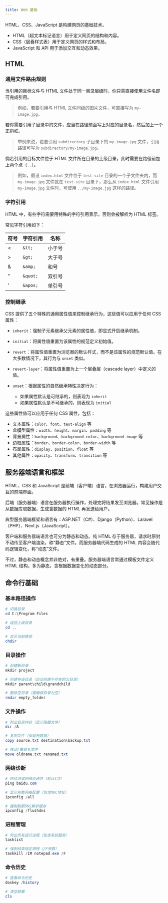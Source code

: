 ```yaml
---
title: Web 基础
---
```


HTML、CSS、JavaScript 是构建网页的基础技术。

- HTML（超文本标记语言）用于定义网页的结构和内容。
- CSS（层叠样式表）用于定义网页的样式和布局。
- JavaScript 和 API 用于添加交互和动态效果。

## HTML

### 通用文件路由规则

当引用的目标文件与 HTML 文件处于同一目录层级时，你只需直接使用文件名即可完成引用。

> 例如，若要引用与 HTML 文件同级的图片文件，可直接写为 `my-image.jpg`。

若你需要引用子目录中的文件，应当在路径前面写上对应的目录名，然后加上一个正斜杠。

> 举例来说，若要引用 `subdirectory` 子目录下的 `my-image.jpg` 文件，引用路径可写为 `subdirectory/my-image.jpg`。

倘若引用的目标文件位于 HTML 文件所在目录的上级目录，此时需要在路径前加上两个点（`..`）。

> 例如，假设 `index.html` 文件位于 `test-site` 目录的一个子文件夹内，而 `my-image.jpg` 文件就在 `test-site` 目录下，那么从 `index.html` 文件引用 `my-image.jpg` 文件时，可使用 `../my-image.jpg` 这样的路径。

### 字符引用

HTML 中，有些字符需要用特殊的字符引用表示，否则会被解析为 HTML 标签。

常见字符引用如下：

| 符号 | 字符引用 | 名称 |
| ---- | ---- | ---- |
| &lt; | `&lt;` | 小于号 |
| &gt; | `&gt;` | 大于号 |
| &amp; | `&amp;` | 和号 |
| &quot; | `&quot;` | 双引号 |
| &apos; | `&apos;` | 单引号 |

### 控制继承

CSS 提供了五个特殊的通用属性值来控制继承行为，这些值可以应用于任何 CSS 属性：

- `inherit`：强制子元素继承父元素的属性值，即显式开启继承机制。

- `initial`：将属性值重置为该属性的规范定义初始值。

- `revert`：将属性值重置为浏览器的默认样式，而不是该属性的规范默认值。在大多数情况下，其行为与 `unset` 类似。

- `revert-layer`：将属性值重置为上一个层叠层（cascade layer）中定义的值。

- `unset`：根据属性的自然继承特性决定行为：
  - 如果属性默认是可继承的，则表现为 `inherit`
  - 如果属性默认是不可继承的，则表现为 `initial`

这些属性值可以应用于任何 CSS 属性，包括：
- 文本属性：`color`、`font`、`text-align` 等
- 盒模型属性：`width`、`height`、`margin`、`padding` 等
- 背景属性：`background`、`background-color`、`background-image` 等
- 边框属性：`border`、`border-color`、`border-width` 等
- 布局属性：`display`、`position`、`float` 等
- 其他属性：`opacity`、`transform`、`transition` 等

## 服务器端语言和框架

HTML、CSS 和 JavaScript 是前端（客户端）语言，在浏览器运行，构建用户交互的前端界面。

后端（服务器端）语言在服务器执行操作，处理完将结果发至浏览器。常见操作是从数据库取数据，生成含数据的 HTML 再发送给用户。

典型服务器端框架和语言有：ASP.NET（C#）、Django（Python）、Laravel（PHP）、Next.js（JavaScript）。

客户端和服务器端语言也可分为静态和动态。纯 HTML 存于服务器，请求时原封不动传至客户端渲染，称“静态”文件。而服务器端代码生成的 HTML 内容会随代码逻辑变化，称“动态”文件。

不过，静态和动态概念并非绝对，有重叠。服务器端语言常通过模板文件定义 HTML 结构，多为静态，含根据数据变化的动态部分。

## 命令行基础

### 基本路径操作

```powershell
# 切换目录
cd C:\Program Files
```

```powershell
# 返回上级目录
cd ..
```

```powershell
# 显示当前路径
chdir
```

### 目录操作

```powershell
# 创建新目录
mkdir project
```

```powershell
# 创建多级目录（自动创建不存在的父目录）
mkdir parent\child\grandchild
```

```powershell
# 删除空目录（需确保目录为空）
rmdir empty_folder
```

### 文件操作

```powershell
# 列出目录内容（显示隐藏文件）
dir /A
```

```powershell
# 复制文件（保留元数据）
copy source.txt destination\backup.txt
```

```powershell
# 移动/重命名文件
move oldname.txt renamed.txt
```

### 网络诊断

```powershell
# 持续测试网络连通性（默认4次）
ping baidu.com
```

```powershell
# 显示完整网络配置（包含MAC地址）
ipconfig /all
```

```powershell
# 强制刷新DNS解析缓存
ipconfig /flushdns
```

### 进程管理

```powershell
# 列出所有运行进程（包含系统服务）
tasklist
```

```powershell
# 强制结束指定进程（/F参数）
taskkill /IM notepad.exe /F
```

### 命令历史

```powershell
# 查看命令历史
doskey /history
```

```powershell
# 清空屏幕
cls
```
